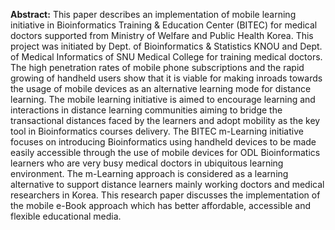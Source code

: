<span>**Abstract:**</span> This paper describes an implementation of mobile learning initiative in
Bioinformatics Training & Education Center (BITEC) for medical doctors
supported from Ministry of Welfare and Public Health Korea. This project
was initiated by Dept. of Bioinformatics & Statistics KNOU and Dept. of
Medical Informatics of SNU Medical College for training medical doctors.
The high penetration rates of mobile phone subscriptions and the rapid
growing of handheld users show that it is viable for making inroads
towards the usage of mobile devices as an alternative learning mode for
distance learning. The mobile learning initiative is aimed to encourage
learning and interactions in distance learning communities aiming to
bridge the transactional distances faced by the learners and adopt
mobility as the key tool in Bioinformatics courses delivery. The BITEC
m-Learning initiative focuses on introducing Bioinformatics using
handheld devices to be made easily accessible through the use of mobile
devices for ODL Bioinformatics learners who are very busy medical
doctors in ubiquitous learning environment. The m-Learning approach is
considered as a learning alternative to support distance learners mainly
working doctors and medical researchers in Korea. This research paper
discusses the implementation of the mobile e-Book approach which has
better affordable, accessible and flexible educational media.
